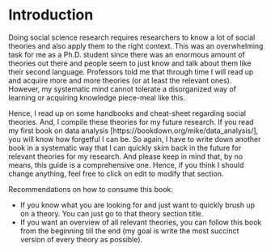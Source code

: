 # Introduction {#intro}

Doing social science research requires researchers to know a lot of social theories and also apply them to the right context. This was an overwhelming task for me as a Ph.D. student since there was an enormous amount of theories out there and people seem to just know and talk about them like their second language. Professors told me that through time I will read up and acquire more and more theories (or at least the relevant ones). However, my systematic mind cannot tolerate a disorganized way of learning or acquiring knowledge piece-meal like this.  

Hence, I read up on some handbooks and cheat-sheet regarding social theories. And, I compile these theories for my future research. If you read my first book on data analysis [https://bookdown.org/mike/data_analysis/], you will know how forgetful I can be. So again, I have to write down another book in a systematic way that I can quickly skim back in the future for relevant theories for my research. And please keep in mind that, by no means, this guide is a comprehensive one. Hence, if you think I should change anything, feel free to click on edit to modify that section.

Recommendations on how to consume this book:  

 * If you know what you are looking for and just want to quickly brush up on a theory. You can just go to that theory section title.  
 * If you want an overview of all relevant theories, you can follow this book from the beginning till the end (my goal is write the most succinct version of every theory as possible). 
 
 